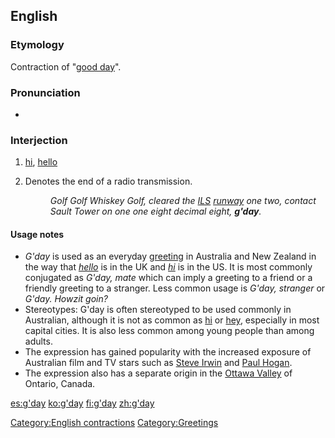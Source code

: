 ==English==

===Etymology===
Contraction of "[[good day]]".

===Pronunciation===
* {{IPA|/ɡəˈdeɪ/}}

===Interjection===
{{en-intj|pos=[[good|g’]][[day]]}}

# {{colloquial|Australia|New Zealand}} [[hi]], [[hello]]
# {{informal|North America|air traffic control}} Denotes the end of a radio transmission.
#: ''Golf Golf Whiskey Golf, cleared the [[instrument landing system|ILS]] [[runway]] one two, contact Sault Tower on one one eight decimal eight, '''g'day'''.''

====Usage notes====
{{unreferenced}}
* ''G'day'' is used as an everyday [[greeting]] in Australia and New Zealand in the way that ''[[hello]]'' is in the UK and ''[[hi]]'' is in the US.  It is most commonly conjugated as ''G'day, mate'' which can imply a greeting to a friend or a friendly greeting to a stranger.  Less common usage is ''G'day, stranger'' or ''G'day.  Howzit goin?''
* Stereotypes: G'day is often stereotyped to be used commonly in Australian, although it is not as common as [[hi]] or [[hey]], especially in most capital cities.  It is also less common among young people than among adults.
* The expression has gained popularity with the increased exposure of Australian film and TV stars such as [[w:Steve Irwin|Steve Irwin]] and [[w:Paul Hogan|Paul Hogan]].
* The expression also has a separate origin in the [[w:Ottawa_Valley_Twang|Ottawa Valley]] of Ontario, Canada.

[[Category:English contractions]]
[[Category:Greetings]]

[[es:g'day]]
[[ko:g'day]]
[[fi:g'day]]
[[zh:g'day]]